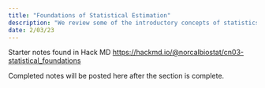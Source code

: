 ```yaml
---
title: "Foundations of Statistical Estimation"
description: "We review some of the introductory concepts of statistics that will be a pre-requisite for the remainder of the course."
date: 2/03/23
---
```



Starter notes found in Hack MD [https://hackmd.io/@norcalbiostat/cn03-statistical_foundations](https://hackmd.io/@norcalbiostat/cn03-statistical_foundations)

Completed notes will be posted here after the section is complete. 


